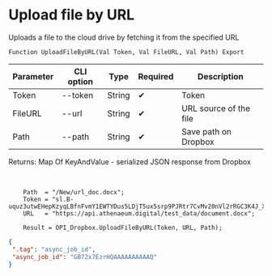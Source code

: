 ﻿---
sidebar_position: 5
---


# Upload file by URL
 Uploads a file to the cloud drive by fetching it from the specified URL



`Function UploadFileByURL(Val Token, Val FileURL, Val Path) Export`

  | Parameter | CLI option | Type | Required | Description |
  |-|-|-|-|-|
  | Token | --token | String | &#x2714; | Token |
  | FileURL | --url | String | &#x2714; | URL source of the file |
  | Path | --path | String | &#x2714; | Save path on Dropbox |

  
  Returns:  Map Of KeyAndValue - serialized JSON response from Dropbox

<br/>




```bsl title="Code example"
    Path  = "/New/url_doc.docx";
    Token = "sl.B-uquz3utwEHepKzyqLBfnFvmY1EWTYDus5LDjT5ux5srp9PJRtr7CvMv20nVl2rRGC3K4J_X5...";
    URL   = "https://api.athenaeum.digital/test_data/document.docx";

    Result = OPI_Dropbox.UploadFileByURL(Token, URL, Path);
```
 



```json title="Result"
{
 ".tag": "async_job_id",
 "async_job_id": "GB72x7EzrHQAAAAAAAAAAQ"
}
```
